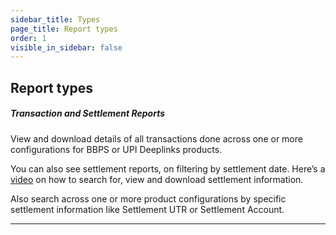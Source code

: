 ```yaml
---
sidebar_title: Types
page_title: Report types
order: 1
visible_in_sidebar: false
---
```


## Report types

##### Transaction and Settlement Reports

View and download details of all transactions done across one or more configurations for BBPS or UPI Deeplinks products.

You can also see settlement reports, on filtering by settlement date. Here’s a <a href="https://www.loom.com/share/581b0fceb3b94703b82565d398082e9a" target="_blank">video</a> on how to search for, view and download settlement information.

Also search across one or more product configurations by specific settlement information like Settlement UTR or Settlement Account.

<hr className="tertiary" />
